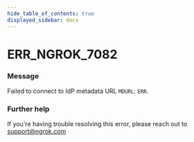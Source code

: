 ```yaml
---
hide_table_of_contents: true
displayed_sidebar: docs
---
```



# ERR_NGROK_7082

### Message

Failed to connect to IdP metadata URL `MDURL`: `ERR`.

<ErrorDetails error="err_ngrok_7082" />

### Further help

If you're having trouble resolving this error, please reach out to [support@ngrok.com](mailto:support@ngrok.com?subject=Help%20with%20ERR_NGROK_7082)

